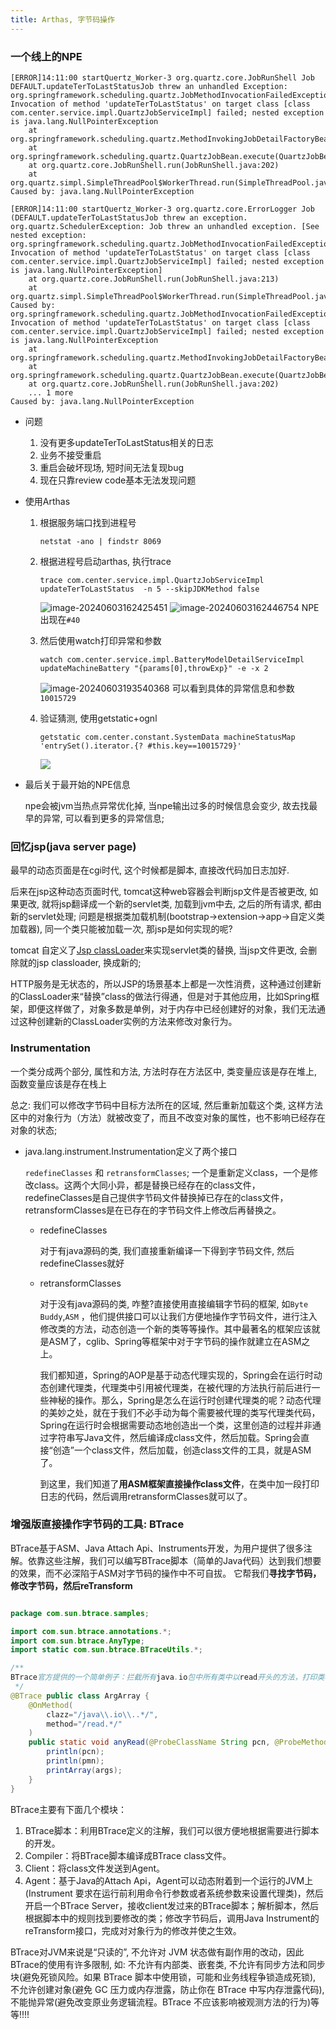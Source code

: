 ```yaml
---
title: Arthas, 字节码操作
---
```


### 一个线上的NPE

```
[ERROR]14:11:00 startQuertz_Worker-3 org.quartz.core.JobRunShell Job DEFAULT.updateTerToLastStatusJob threw an unhandled Exception: 
org.springframework.scheduling.quartz.JobMethodInvocationFailedException: Invocation of method 'updateTerToLastStatus' on target class [class com.center.service.impl.QuartzJobServiceImpl] failed; nested exception is java.lang.NullPointerException
	at org.springframework.scheduling.quartz.MethodInvokingJobDetailFactoryBean$MethodInvokingJob.executeInternal(MethodInvokingJobDetailFactoryBean.java:266)
	at org.springframework.scheduling.quartz.QuartzJobBean.execute(QuartzJobBean.java:75)
	at org.quartz.core.JobRunShell.run(JobRunShell.java:202)
	at org.quartz.simpl.SimpleThreadPool$WorkerThread.run(SimpleThreadPool.java:573)
Caused by: java.lang.NullPointerException
    
[ERROR]14:11:00 startQuertz_Worker-3 org.quartz.core.ErrorLogger Job (DEFAULT.updateTerToLastStatusJob threw an exception.
org.quartz.SchedulerException: Job threw an unhandled exception. [See nested exception: org.springframework.scheduling.quartz.JobMethodInvocationFailedException: Invocation of method 'updateTerToLastStatus' on target class [class com.center.service.impl.QuartzJobServiceImpl] failed; nested exception is java.lang.NullPointerException]
	at org.quartz.core.JobRunShell.run(JobRunShell.java:213)
	at org.quartz.simpl.SimpleThreadPool$WorkerThread.run(SimpleThreadPool.java:573)
Caused by: org.springframework.scheduling.quartz.JobMethodInvocationFailedException: Invocation of method 'updateTerToLastStatus' on target class [class com.center.service.impl.QuartzJobServiceImpl] failed; nested exception is java.lang.NullPointerException
	at org.springframework.scheduling.quartz.MethodInvokingJobDetailFactoryBean$MethodInvokingJob.executeInternal(MethodInvokingJobDetailFactoryBean.java:266)
	at org.springframework.scheduling.quartz.QuartzJobBean.execute(QuartzJobBean.java:75)
	at org.quartz.core.JobRunShell.run(JobRunShell.java:202)
	... 1 more
Caused by: java.lang.NullPointerException
```

- 问题
    1. 没有更多updateTerToLastStatus相关的日志
    2. 业务不接受重启
    3. 重启会破坏现场, 短时间无法复现bug
    4. 现在只靠review code基本无法发现问题

- 使用Arthas
    1. 根据服务端口找到进程号
        ```shell
        netstat -ano | findstr 8069
        ```
    2. 根据进程号启动arthas, 执行trace
        ```shell
        trace com.center.service.impl.QuartzJobServiceImpl updateTerToLastStatus  -n 5 --skipJDKMethod false
        ```

        ![image-20240603162425451](./Arthas.assets/image-20240603162425451.png)
        ![image-20240603162446754](./Arthas.assets/image-20240603162446754.png)
        NPE出现在`#40`
    3. 然后使用watch打印异常和参数
        ```shell
        watch com.center.service.impl.BatteryModelDetailServiceImpl updateMachineBattery "{params[0],throwExp}" -e -x 2
        ```
        ![image-20240603193540368](./Arthas.assets/image-20240603193540368.png)
        可以看到具体的异常信息和参数`10015729`
    4. 验证猜测, 使用getstatic+ognl
        ```shell
        getstatic com.center.constant.SystemData machineStatusMap 'entrySet().iterator.{? #this.key==10015729}'
        ```
        ![ ](./Arthas.assets/image-20240603210606403.png)

- 最后关于最开始的NPE信息

    npe会被jvm当热点异常优化掉, 当npe输出过多的时候信息会变少, 故去找最早的异常, 可以看到更多的异常信息;


### 回忆jsp(java server page)

最早的动态页面是在cgi时代, 这个时候都是脚本, 直接改代码加日志加好.

后来在jsp这种动态页面时代, tomcat这种web容器会判断jsp文件是否被更改, 如果更改, 就将jsp翻译成一个新的servlet类, 加载到jvm中去, 之后的所有请求, 都由新的servlet处理; 问题是根据类加载机制(bootstrap->extension->app->自定义类加载器), 同一个类只能被加载一次, 那jsp是如何实现的呢? 

tomcat 自定义了[Jsp classLoader](https://cloud.tencent.com/developer/article/2030955)来实现servlet类的替换, 当jsp文件更改, 会删除就的jsp classloader, 换成新的;

HTTP服务是无状态的，所以JSP的场景基本上都是一次性消费，这种通过创建新的ClassLoader来“替换”class的做法行得通，但是对于其他应用，比如Spring框架，即便这样做了，对象多数是单例，对于内存中已经创建好的对象，我们无法通过这种创建新的ClassLoader实例的方法来修改对象行为。

### Instrumentation

一个类分成两个部分, 属性和方法, 方法时存在方法区中, 类变量应该是存在堆上, 函数变量应该是存在栈上

总之: 我们可以修改字节码中目标方法所在的区域, 然后重新加载这个类,  这样方法区中的对象行为（方法）就被改变了，而且不改变对象的属性，也不影响已经存在对象的状态;

- java.lang.instrument.Instrumentation定义了两个接口

    `redefineClasses` 和 `retransformClasses`; 一个是重新定义class，一个是修改class。这两个大同小异，都是替换已经存在的class文件，redefineClasses是自己提供字节码文件替换掉已存在的class文件，retransformClasses是在已存在的字节码文件上修改后再替换之。

    - redefineClasses 

        对于有java源码的类, 我们直接重新编译一下得到字节码文件, 然后redefineClasses就好

    - retransformClasses

        对于没有java源码的类, 咋整?直接使用直接编辑字节码的框架, 如`Byte Buddy`,`ASM` ，他们提供接口可以让我们方便地操作字节码文件，进行注入修改类的方法，动态创造一个新的类等等操作。其中最著名的框架应该就是ASM了，cglib、Spring等框架中对于字节码的操作就建立在ASM之上。

        我们都知道，Spring的AOP是基于动态代理实现的，Spring会在运行时动态创建代理类，代理类中引用被代理类，在被代理的方法执行前后进行一些神秘的操作。那么，Spring是怎么在运行时创建代理类的呢？动态代理的美妙之处，就在于我们不必手动为每个需要被代理的类写代理类代码，Spring在运行时会根据需要动态地创造出一个类，这里创造的过程并非通过字符串写Java文件，然后编译成class文件，然后加载。Spring会直接“创造”一个class文件，然后加载，创造class文件的工具，就是ASM了。

        到这里，我们知道了**用ASM框架直接操作class文件**，在类中加一段打印日志的代码，然后调用retransformClasses就可以了。

### 增强版直接操作字节码的工具: BTrace

BTrace基于ASM、Java Attach Api、Instruments开发，为用户提供了很多注解。依靠这些注解，我们可以编写BTrace脚本（简单的Java代码）达到我们想要的效果，而不必深陷于ASM对字节码的操作中不可自拔。
它帮我们**寻找字节码，修改字节码，然后reTransform**

```java

package com.sun.btrace.samples;

import com.sun.btrace.annotations.*;
import com.sun.btrace.AnyType;
import static com.sun.btrace.BTraceUtils.*;

/**
BTrace官方提供的一个简单例子：拦截所有java.io包中所有类中以read开头的方法，打印类名、方法名和参数名。当程序IO负载比较高的时候，就可以从输出的信息中看到是哪些类所引起
 */
@BTrace public class ArgArray {
    @OnMethod(
        clazz="/java\\.io\\..*/",
        method="/read.*/"
    )
    public static void anyRead(@ProbeClassName String pcn, @ProbeMethodName String pmn, AnyType[] args) {
        println(pcn);
        println(pmn);
        printArray(args);
    }
}
```

BTrace主要有下面几个模块：

1. BTrace脚本：利用BTrace定义的注解，我们可以很方便地根据需要进行脚本的开发。
2. Compiler：将BTrace脚本编译成BTrace class文件。
3. Client：将class文件发送到Agent。
4. Agent：基于Java的Attach Api，Agent可以动态附着到一个运行的JVM上(Instrument 要求在运行前利用命令行参数或者系统参数来设置代理类)，然后开启一个BTrace Server，接收client发过来的BTrace脚本；解析脚本，然后根据脚本中的规则找到要修改的类；修改字节码后，调用Java Instrument的reTransform接口，完成对对象行为的修改并使之生效。

BTrace对JVM来说是“只读的”, 不允许对 JVM 状态做有副作用的改动，因此BTrace的使用有许多限制, 如: 不允许有内部类、嵌套类, 不允许有同步方法和同步块(避免死锁风险。如果 BTrace 脚本中使用锁，可能和业务线程争锁造成死锁), 不允许创建对象(避免 GC 压力或内存泄露，防止你在 BTrace 中写内存泄露代码), 不能抛异常(避免改变原业务逻辑流程。BTrace 不应该影响被观测方法的行为)等等!!!!

